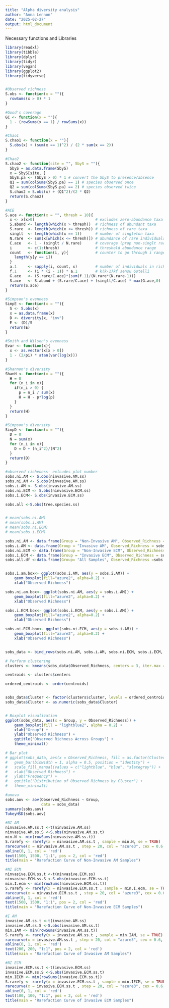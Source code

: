 ```yaml
---
title: "Alpha diversity analysis"
author: "Anna Lennon"
date: "2025-02-27"
output: html_document
---
```

Necessary functions and Libraries
```r
library(readxl)
library(tibble)
library(dplyr)
library(tidyr)
library(vegan)
library(ggplot2)
library(tidyverse)


#Observed richness
S.obs <- function(x = ""){
  rowSums(x > 0) * 1
}

#Good's coverage
GC <- function(x = ""){
  1 - (rowSums(x == 1) / rowSums(x))
}

#Chao1
S.chao1 <- function(x = ""){
  S.obs(x) + (sum(x == 1)^2) / (2 * sum(x == 2))
}

#Chao2
S.chao2 <- function(site = "", SbyS = ""){
  SbyS = as.data.frame(SbyS)
  x = SbyS[site, ] 
  SbyS.pa <- (SbyS > 0) * 1 # convert the SbyS to presence/absence
  Q1 = sum(colSums(SbyS.pa) == 1) # species observed once
  Q2 = sum(colSums(SbyS.pa) == 2) # species observed twice
  S.chao2 = S.obs(x) + (Q1^2)/(2 * Q2)
  return(S.chao2)
}

#ACE
S.ace <- function(x = "", thresh = 10){ 
  x <- x[x>0]                           # excludes zero-abundance taxa
  S.abund <- length(which(x > thresh))  # richness of abundant taxa
  S.rare  <- length(which(x <= thresh)) # richness of rare taxa
  singlt  <- length(which(x == 1))      # number of singleton taxa
  N.rare  <- sum(x[which(x <= thresh)]) # abundance of rare individuals
  C.ace   <- 1 - (singlt / N.rare)      # coverage (prop non-singlt rare inds)
  i       <- c(1:thresh)                # threshold abundance range
  count   <- function(i, y){            # counter to go through i range
    length(y[y == i])
  }
  a.1     <- sapply(i, count, x)        # number of individuals in richness i richness classes
  f.1     <- (i * (i - 1)) * a.1        # k(k-1)kf sensu Gotelli
  G.ace   <- (S.rare/C.ace)*(sum(f.1)/(N.rare*(N.rare-1)))
  S.ace   <- S.abund + (S.rare/C.ace) + (singlt/C.ace) * max(G.ace,0) 
  return(S.ace)
}

#Simpson's evenness
SimpE <- function(x = ""){
  S <- S.obs(x) 
  x = as.data.frame(x)
  D <- diversity(x, "inv")
  E <- (D)/S 
  return(E)
}

#Smith and Wilson's evenness
Evar <- function(x){
  x <- as.vector(x[x > 0])
  1 - (2/pi) * atan(var(log(x)))
}

#Shannon's diversity
ShanH <- function(x = ""){
  H = 0
  for (n_i in x){
    if(n_i > 0) {
      p = n_i / sum(x)
      H = H - p*log(p) 
    }
  }
  return(H)
}

#Simpson's diversity
SimpD <- function(x = ""){
  D = 0
  N = sum(x)
  for (n_i in x){
    D = D + (n_i^2)/(N^2)
  }
  return(D)
}

```



```r
#observed richeness- exlcudes plot number 
sobs.ni.AM <- S.obs(ninvasive.AM.ss)
sobs.ni.AM <- S.obs(ninvasive.AM.ss)
sobs.i.AM <- S.obs(invasive.AM.ss)
sobs.ni.ECM <- S.obs(ninvasive.ECM.ss)
sobs.i.ECM<- S.obs(invasive.ECM.ss)

sobs.all <-S.obs(tree.species.ss)


# mean(sobs.ni.AM)
# mean(sobs.i.AM)
# mean(sobs.ni.ECM)
# mean(sobs.i.ECM)

sobs.ni.AM <- data.frame(Group = "Non-Invasive AM", Observed_Richness = sobs.ni.AM)
sobs.i.AM <- data.frame(Group = "Invasive AM", Observed_Richness = sobs.i.AM)
sobs.ni.ECM <- data.frame(Group = "Non-Invasive ECM", Observed_Richness = sobs.ni.ECM)
sobs.i.ECM <- data.frame(Group = "Invasive ECM", Observed_Richness = sobs.i.ECM)
sobs.all.df <-data.frame(Group= "All Samples", Observed_Richness =sobs.all)


sobs.i.am.box<- ggplot(sobs.i.AM, aes(y = sobs.i.AM)) + 
    geom_boxplot(fill="azure2", alpha=0.2) + 
    xlab("Observed Richness")

sobs.ni.am.box<- ggplot(sobs.ni.AM, aes(y = sobs.i.AM)) + 
    geom_boxplot(fill="azure2", alpha=0.2) + 
    xlab("Observed Richness")

sobs.i.ECM.box<- ggplot(sobs.i.ECM, aes(y = sobs.i.AM)) + 
    geom_boxplot(fill="azure2", alpha=0.2) + 
    xlab("Observed Richness")

sobs.ni.ECM.box<- ggplot(sobs.ni.ECM, aes(y = sobs.i.AM)) + 
    geom_boxplot(fill="azure2", alpha=0.2) + 
    xlab("Observed Richness")


sobs_data <- bind_rows(sobs.ni.AM, sobs.i.AM, sobs.ni.ECM, sobs.i.ECM, sobs.all.df)

# Perform clustering
clusters <- kmeans(sobs_data$Observed_Richness, centers = 3, iter.max = 10, nstart = 1)

centroids <- clusters$centers

ordered_centroids <- order(centroids)


sobs_data$Cluster <- factor(clusters$cluster, levels = ordered_centroids)
sobs_data$Cluster <- as.numeric(sobs_data$Cluster)


# Boxplot visualization
ggplot(sobs_data, aes(x = Group, y = Observed_Richness)) + 
    geom_boxplot(fill = "lightblue2", alpha = 0.2) + 
    xlab("Group") + 
    ylab("Observed Richness") +
    ggtitle("Observed Richness Across Groups") +
    theme_minimal()

# Bar plot 
# ggplot(sobs_data, aes(x = Observed_Richness, fill = as.factor(Cluster))) +
#   geom_bar(binwidth = 1, alpha = 0.5, position = "identity") + 
#   scale_fill_manual(values = c("lightblue", "blue", "slategrey")) +  
#   xlab("Observed Richness") +
#   ylab("Frequency") +
#   ggtitle("Distribution of Observed Richness by Cluster") +
#   theme_minimal()

#anova
sobs.aov <- aov(Observed_Richness ~ Group,
                data = sobs_data)
summary(sobs.aov)
TukeyHSD(sobs.aov)

```



```r
#NI AM
ninvasive.AM.ss.t <-t(ninvasive.AM.ss)
ninvasive.AM.ss.S <-S.obs(ninvasive.AM.ss.t)
min.N <- min(rowSums(ninvasive.AM.ss.t))    
S.rarefy <- rarefy(x = ninvasive.AM.ss.t , sample = min.N, se = TRUE)   
rarecurve(x = ninvasive.AM.ss.t , step = 20, col = "azure3", cex = 0.6, las = 1)
abline(0, 1, col = 'red')             
text(1500, 1500, "1:1", pos = 2, col = 'red')
title(main = "Rarefaction Curve of Non-Invasive AM Samples")

#NI ECM
ninvasive.ECM.ss.t <-t(ninvasive.ECM.ss)
ninvasive.ECM.ss.S <-S.obs(ninvasive.ECM.ss.t)
min.I.ecm <- min(rowSums(ninvasive.ECM.ss.t))    
S.rarefy <- rarefy(x = ninvasive.ECM.ss.t , sample = min.I.ecm, se = TRUE)   
rarecurve(x = ninvasive.ECM.ss.t , step = 20, col = "azure3", cex = 0.6, las = 1)
abline(0, 1, col = 'red')             
text(1500, 1500, "1:1", pos = 2, col = 'red')
title(main = "Rarefaction Curve of Non-Invasive ECM Samples")

#I AM
invasive.AM.ss.t <-t(invasive.AM.ss)
invasive.AM.ss.S <-S.obs(invasive.AM.ss.t)
min.IAM <- min(rowSums(invasive.AM.ss.t))    
S.rarefy <- rarefy(x = invasive.AM.ss.t , sample = min.IAM, se = TRUE)   
rarecurve(x = invasive.AM.ss.t , step = 20, col = "azure3", cex = 0.6, las = 1)
abline(0, 1, col = 'red')             
text(200, 200, "1:1", pos = 2, col = 'red')
title(main = "Rarefaction Curve of Invasive AM Samples")

#NI ECM
invasive.ECM.ss.t <-t(invasive.ECM.ss)
invasive.ECM.ss.S <-S.obs(invasive.ECM.ss.t)
min.IECM <- min(rowSums(invasive.ECM.ss.t))    
S.rarefy <- rarefy(x = invasive.ECM.ss.t , sample = min.IECM, se = TRUE)   
rarecurve(x = invasive.ECM.ss.t , step = 20, col = "azure3", cex = 0.6, las = 1)
abline(0, 1, col = 'red')             
text(100, 100, "1:1", pos = 2, col = 'red')
title(main = "Rarefaction Curve of Invasive ECM Samples")


```

